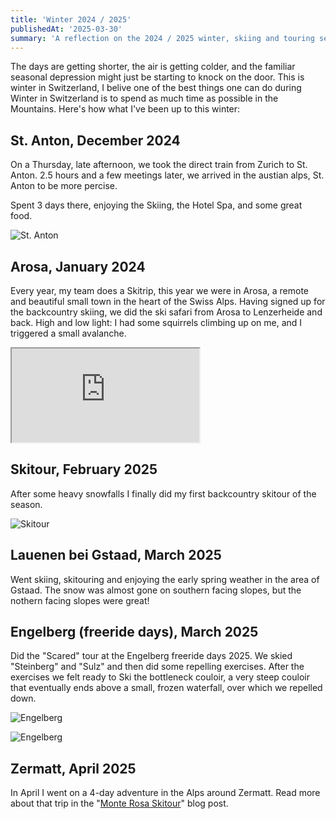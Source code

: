 ```yaml
---
title: 'Winter 2024 / 2025'
publishedAt: '2025-03-30'
summary: 'A reflection on the 2024 / 2025 winter, skiing and touring season'
---
```

The days are getting shorter, the air is getting colder, and the familiar seasonal depression might just be starting to knock on the door.
This is winter in Switzerland, I belive one of the best things one can do during Winter in Switzerland is to spend as much time as possible in the Mountains.
Here's how what I've been up to this winter: 

## St. Anton, December 2024
On a Thursday, late afternoon, we took the direct train from Zurich to St. Anton. 2.5 hours and a few meetings later, we arrived in the austian alps, St. Anton to be more percise.

Spent 3 days there, enjoying the Skiing, the Hotel Spa, and some great food.

![St. Anton](/uploads/st-anton.png)

## Arosa, January 2024
Every year, my team does a Skitrip, this year we were in Arosa, a remote and beautiful small town in the heart of the Swiss Alps.
Having signed up for the backcountry skiing, we did the ski safari from Arosa to Lenzerheide and back.
High and low light: I had some squirrels climbing up on me, and I triggered a small avalanche.

<div className="relative w-full aspect-video">
  <iframe
    src="https://www.google.com/maps/embed?pb=!1m18!1m12!1m3!1d102872.92143380937!2d9.6127173687018!3d46.80155778261265!2m3!1f0!2f0!3f0!3m2!1i1024!2i768!4f13.1!3m3!1m2!1s0x4784bc5588543edd%3A0x524f0c1d5ee1ca28!2sArosa!5e1!3m2!1sde!2sch!4v1745227232434!5m2!1sde!2sch"
    className="absolute top-0 left-0 w-full h-full"
    allowfullscreen=""
    loading="lazy"
    referrerpolicy="no-referrer-when-downgrade"
  ></iframe>
</div>

## Skitour, February 2025
After some heavy snowfalls I finally did my first backcountry skitour of the season. 

![Skitour](/uploads/skitour.png)

## Lauenen bei Gstaad, March 2025
Went skiing, skitouring and enjoying the early spring weather in the area of Gstaad.
The snow was almost gone on southern facing slopes, but the nothern facing slopes were great!

## Engelberg (freeride days), March 2025
Did the "Scared" tour at the Engelberg freeride days 2025. We skied "Steinberg" and "Sulz" and then did some repelling exercises. After the exercises we felt ready to Ski the bottleneck couloir, a very steep couloir that eventually ends above a small, frozen waterfall, over which we repelled down.

![Engelberg](/uploads/engelberg-2.png)

![Engelberg](/uploads/engelberg.png)

## Zermatt, April 2025
In April I went on a 4-day adventure in the Alps around Zermatt. Read more about that trip in the "[Monte Rosa Skitour](/blog/monte-rosa-skitour)" blog post.